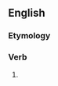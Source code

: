 ==English==

===Etymology===
{{suffix|clip|eth|lang=en}}

===Verb===
{{head|en|verb form}}

# {{en-archaic third-person singular of|clip}}